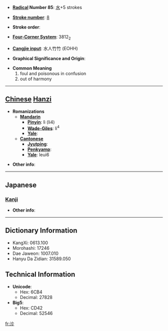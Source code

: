* '''[[Wiktionary:Chinese radical index| Radical]] Number 85''': [[Wiktionary:Chinese radical index 水|水]]+5 strokes

* '''[[Wiktionary:Chinese total strokes index|Stroke number]]''': [[Wiktionary:Chinese total strokes index 8|8]]

* '''Stroke order''': 

* '''[[Wiktionary:Chinese four corner index|Four-Corner System]]''': 3812<sub>2</sub>

* '''[[Wiktionary:Chinese Cangjie index|Cangjie input]]''': 水人竹竹 (EOHH)

* '''Graphical Significance and Origin''': 

* '''Common Meaning'''
*#foul and poisonous in confusion
*# out of harmony


----

== [[Chinese]] [[Hanzi]] ==

* '''Romanizations'''
** '''[[Mandarin]]'''
*** '''[[Pinyin]]''': lì (li4)
*** '''[[Wade-Giles]]''': li<sup>4</sup>
*** '''[[Yale]]''': 
** '''[[Cantonese]]'''
*** '''[[Jyutping]]''':
*** '''[[Penkyamp]]''': 
*** '''[[Yale]]''': leui6

* '''Other info''': 

----

==Japanese==
===[[Kanji]]===
{{kanji|on readings=[[れい]] (rei), [[らい]] (rai), [[てん]] (ten), [[でん]] (den)
|kun readings=[[もこなう]] (mokonau)
}}

* '''Other info''':  

----

== Dictionary Information ==

* KangXi: 0613.100
* Morohashi: 17246
* Dae Jaweon: 1007.010
* Hanyu Da Zidian: 31589.050

== Technical Information ==

* '''Unicode''':
** Hex: 6CB4
** Decimal: 27828
* '''Big5''':
** Hex: CD42
** Decimal: 52546

[[fr:沴]]